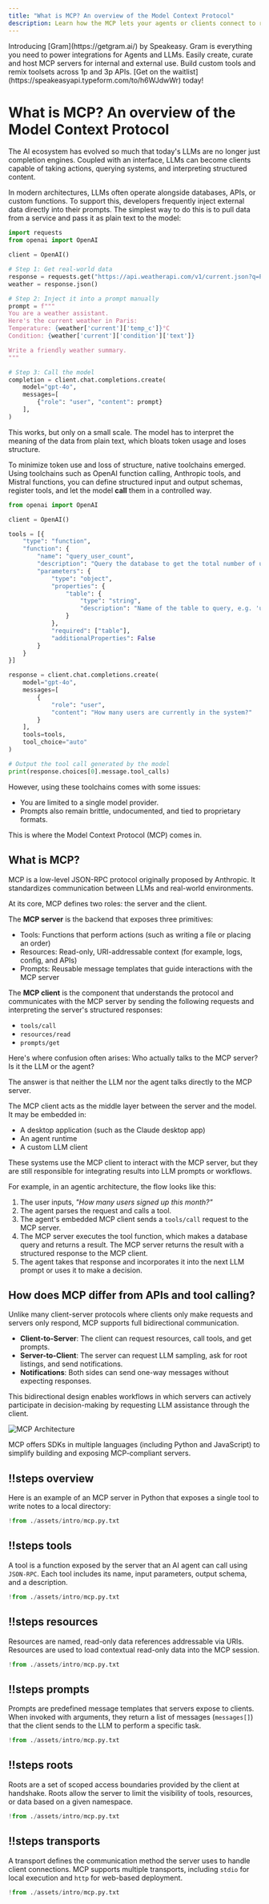 ```yaml
---
title: "What is MCP? An overview of the Model Context Protocol"
description: Learn how the MCP lets your agents or clients connect to real-world tools and data through a universal protocol.
---
```



<Callout title="Gram AI by Speakeasy">
  Introducing [Gram](https://getgram.ai/) by Speakeasy. Gram is everything you need to power integrations for Agents and LLMs. Easily create, curate and host MCP servers for internal and external use. Build custom tools and remix toolsets across 1p and 3p APIs. [Get on the waitlist](https://speakeasyapi.typeform.com/to/h6WJdwWr) today!
</Callout>

# What is MCP? An overview of the Model Context Protocol

The AI ecosystem has evolved so much that today's LLMs are no longer just completion engines. Coupled with an interface, LLMs can become clients capable of taking actions, querying systems, and interpreting structured content.

In modern architectures, LLMs often operate alongside databases, APIs, or custom functions. To support this, developers frequently inject external data directly into their prompts. The simplest way to do this is to pull data from a service and pass it as plain text to the model:

```python
import requests
from openai import OpenAI

client = OpenAI()

# Step 1: Get real-world data
response = requests.get("https://api.weatherapi.com/v1/current.json?q=Paris&key=demo")
weather = response.json()

# Step 2: Inject it into a prompt manually
prompt = f"""
You are a weather assistant.
Here's the current weather in Paris:
Temperature: {weather['current']['temp_c']}°C
Condition: {weather['current']['condition']['text']}

Write a friendly weather summary.
"""

# Step 3: Call the model
completion = client.chat.completions.create(
    model="gpt-4o",
    messages=[
        {"role": "user", "content": prompt}
    ],
)
```

This works, but only on a small scale. The model has to interpret the meaning of the data from plain text, which bloats token usage and loses structure.

To minimize token use and loss of structure, native toolchains emerged. Using toolchains such as OpenAI function calling, Anthropic tools, and Mistral functions, you can define structured input and output schemas, register tools, and let the model **call** them in a controlled way.

```python
from openai import OpenAI

client = OpenAI()

tools = [{
    "type": "function",
    "function": {
        "name": "query_user_count",
        "description": "Query the database to get the total number of users.",
        "parameters": {
            "type": "object",
            "properties": {
                "table": {
                    "type": "string",
                    "description": "Name of the table to query, e.g. 'users'"
                }
            },
            "required": ["table"],
            "additionalProperties": False
        }
    }
}]

response = client.chat.completions.create(
    model="gpt-4o",
    messages=[
        {
            "role": "user",
            "content": "How many users are currently in the system?"
        }
    ],
    tools=tools,
    tool_choice="auto"
)

# Output the tool call generated by the model
print(response.choices[0].message.tool_calls)
```

However, using these toolchains comes with some issues:

- You are limited to a single model provider.
- Prompts also remain brittle, undocumented, and tied to proprietary formats.

This is where the Model Context Protocol (MCP) comes in.

## What is MCP?

MCP is a low-level JSON-RPC protocol originally proposed by Anthropic. It standardizes communication between LLMs and real-world environments.

At its core, MCP defines two roles: the server and the client.

The **MCP server** is the backend that exposes three primitives:

- Tools: Functions that perform actions (such as writing a file or placing an order)
- Resources: Read-only, URI-addressable context (for example, logs, config, and APIs)
- Prompts: Reusable message templates that guide interactions with the MCP server

The **MCP client** is the component that understands the protocol and communicates with the MCP server by sending the following requests and interpreting the server's structured responses:

- `tools/call`
- `resources/read`
- `prompts/get`

Here's where confusion often arises: Who actually talks to the MCP server? Is it the LLM or the agent?

The answer is that neither the LLM nor the agent talks directly to the MCP server.

The MCP client acts as the middle layer between the server and the model. It may be embedded in:

- A desktop application (such as the Claude desktop app)
- An agent runtime
- A custom LLM client

These systems use the MCP client to interact with the MCP server, but they are still responsible for integrating results into LLM prompts or workflows.

For example, in an agentic architecture, the flow looks like this:

1. The user inputs, _"How many users signed up this month?"_
2. The agent parses the request and calls a tool.
3. The agent's embedded MCP client sends a `tools/call` request to the MCP server.
4. The MCP server executes the tool function, which makes a database query and returns a result. The MCP server returns the result with a structured response to the MCP client.
5. The agent takes that response and incorporates it into the next LLM prompt or uses it to make a decision.

## How does MCP differ from APIs and tool calling?

Unlike many client-server protocols where clients only make requests and servers only respond, MCP supports full bidirectional communication.

- **Client-to-Server**: The client can request resources, call tools, and get prompts.
- **Server-to-Client**: The server can request LLM sampling, ask for root listings, and send notifications.
- **Notifications**: Both sides can send one-way messages without expecting responses.

This bidirectional design enables workflows in which servers can actively participate in decision-making by requesting LLM assistance through the client.

![MCP Architecture](./assets/mcp-architecture.png)

MCP offers SDKs in multiple languages (including Python and JavaScript) to simplify building and exposing MCP-compliant servers.

<Spotlight>

## !!steps overview

Here is an example of an MCP server in Python that exposes a single tool to write notes to a local directory:

```python ! mcp-server.py
!from ./assets/intro/mcp.py.txt
```

## !!steps tools

A tool is a function exposed by the server that an AI agent can call using `JSON-RPC`. Each tool includes its name, input parameters, output schema, and a description.

```python ! mcp-server.py focus=12:17
!from ./assets/intro/mcp.py.txt
```

## !!steps resources

Resources are named, read-only data references addressable via URIs. Resources are used to load contextual read-only data into the MCP session.

```python ! mcp-server.py focus=19:25
!from ./assets/intro/mcp.py.txt
```

## !!steps prompts

Prompts are predefined message templates that servers expose to clients. When invoked with arguments, they return a list of messages (`messages[]`) that the client sends to the LLM to perform a specific task.

```python ! mcp-server.py focus=27:32
!from ./assets/intro/mcp.py.txt
```

## !!steps roots

Roots are a set of scoped access boundaries provided by the client at handshake. Roots allow the server to limit the visibility of tools, resources, or data based on a given namespace.

```python ! mcp-server.py focus=34:40
!from ./assets/intro/mcp.py.txt
```

## !!steps transports

A transport defines the communication method the server uses to handle client connections. MCP supports multiple transports, including `stdio` for local execution and `http` for web-based deployment.

```python ! mcp-server.py focus=45:58
!from ./assets/intro/mcp.py.txt
```

</Spotlight>
